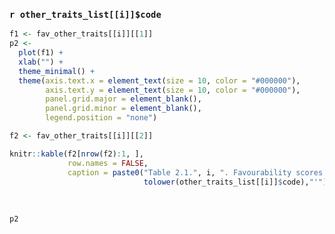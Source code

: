 
### `r other_traits_list[[i]]$code`

```r
f1 <- fav_other_traits[[i]][[1]]
p2 <- 
  plot(f1) +
  xlab("") +
  theme_minimal() +
  theme(axis.text.x = element_text(size = 10, color = "#000000"),
        axis.text.y = element_text(size = 10, color = "#000000"),
        panel.grid.major = element_blank(),
        panel.grid.minor = element_blank(),
        legend.position = "none")

```

```r
f2 <- fav_other_traits[[i]][[2]]

knitr::kable(f2[nrow(f2):1, ],
             row.names = FALSE,
             caption = paste0("Table 2.1.", i, ". Favourability scores for '",
                              tolower(other_traits_list[[i]]$code),"'"))
```

\

```r
p2
```
